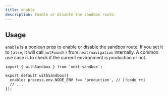 ```yaml
---
title: enable
description: Enable or disable the sandbox route.
---
```


## Usage

`enable` is a boolean prop to enable or disable the sandbox route. If you set it to `false`, it will call `notFound()` from `next/navigation` internally. A common use case is to check if the current environment is production or not.

```tsx
import { withSandbox } from 'next-sandbox';

export default withSandbox({
  enable: process.env.NODE_ENV !== 'production', // [!code ++]
  // ...
});
```
